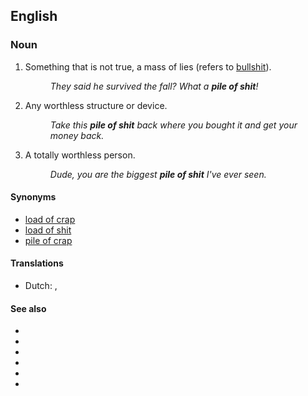 ==English==

===Noun===
{{en-noun|piles of shit}}

# {{lb|en|vulgar|slang}} Something that is not true, a mass of lies (refers to [[bullshit]]).
#: ''They said he survived the fall? What a '''pile of shit'''!''
# {{lb|en|vulgar|slang}} Any worthless structure or device.
#: ''Take this '''pile of shit''' back where you bought it and get your money back.''
# {{lb|en|vulgar|slang}} A totally worthless person.
#: ''Dude, you are the biggest '''pile of shit''' I've ever seen.''

====Synonyms====
*[[load of crap]]
*[[load of shit]]
*[[pile of crap]]

====Translations====
{{trans-top|worthless structure or device}}
* Dutch: {{t+|nl|schijtzooi}}, {{t+|nl|shitzooi}}
{{trans-mid}}
{{trans-bottom}}

====See also====
* {{l|en|shitbag}}
* {{l|en|bullshit}}
* {{l|en|shit}}
* {{l|en|bullcrap}}
* {{l|en|horseshit}}
* {{l|en|turd}}